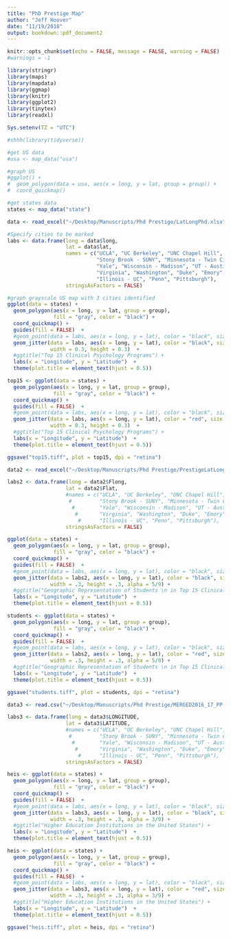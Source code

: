```yaml
---
title: "PhD Prestige Map"
author: "Jeff Hoover"
date: "11/19/2018"
output: bookdown::pdf_document2
---
```


```r
knitr::opts_chunk$set(echo = FALSE, message = FALSE, warning = FALSE)
#warnings = -1
```

```r
library(stringr)
library(maps)
library(mapdata)
library(ggmap)
library(knitr)
library(ggplot2)
library(tinytex)
library(readxl)

Sys.setenv(TZ = "UTC")

#shhh(library(tidyverse))

#get US data
#usa <- map_data("usa")

#graph US
#ggplot() + 
#  geom_polygon(data = usa, aes(x = long, y = lat, group = group)) + 
#  coord_quickmap()

#get states data
states <- map_data("state")

data <- read_excel("~/Desktop/Manuscripts/Phd Prestige/LatLongPhd.xlsx")

#Specify cities to be marked
labs <- data.frame(long = data$long, 
                   lat = data$lat, 
                   names = c("UCLA", "UC Berkeley", "UNC Chapel Hill", 
                             "Stony Brook - SUNY", "Minnesota - Twin Cities",
                             "Yale", "Wisconsin - Madison", "UT - Austin", 
                             "Virginia", "Washington", "Duke", "Emory",
                             "Illinois - UC", "Penn", "Pittsburgh"), 
                   stringsAsFactors = FALSE)

#graph grayscale US map with 3 cities identified
ggplot(data = states) + 
  geom_polygon(aes(x = long, y = lat, group = group), 
               fill = "gray", color = "black") + 
  coord_quickmap() +  
  guides(fill = FALSE)  + 
  #geom_point(data = labs, aes(x = long, y = lat), color = "black", size = 3) +
  geom_jitter(data = labs, aes(x = long, y = lat), color = "black", size = 2, 
              width = 0.3, height = 0.3)  + 
  #ggtitle("Top 15 Clinical Psychology Programs") + 
  labs(x = "Longitude", y = "Latitude")  +
  theme(plot.title = element_text(hjust = 0.5))
```

\pagebreak

```r
top15 <- ggplot(data = states) + 
  geom_polygon(aes(x = long, y = lat, group = group), 
               fill = "gray", color = "black") + 
  coord_quickmap() +  
  guides(fill = FALSE)  + 
  #geom_point(data = labs, aes(x = long, y = lat), color = "black", size = 3) +
  geom_jitter(data = labs, aes(x = long, y = lat), color = "red", size = 2, 
              width = 0.3, height = 0.3)  + 
  #ggtitle("Top 15 Clinical Psychology Programs") + 
  labs(x = "Longitude", y = "Latitude")  +
  theme(plot.title = element_text(hjust = 0.5))

ggsave("top15.tiff", plot = top15, dpi = "retina")
```

\pagebreak

```r
data2 <- read_excel("~/Desktop/Manuscripts/Phd Prestige/PrestigeLatLong.xlsx")

labs2 <- data.frame(long = data2$Flong, 
                   lat = data2$Flat, 
                   #names = c("UCLA", "UC Berkeley", "UNC Chapel Hill", 
                    #         "Stony Brook - SUNY", "Minnesota - Twin Cities",
                     #        "Yale", "Wisconsin - Madison", "UT - Austin", 
                      #       "Virginia", "Washington", "Duke", "Emory",
                       #      "Illinois - UC", "Penn", "Pittsburgh"), 
                   stringsAsFactors = FALSE)

ggplot(data = states) + 
  geom_polygon(aes(x = long, y = lat, group = group), 
               fill = "gray", color = "black") + 
  coord_quickmap() +  
  guides(fill = FALSE)  + 
  #geom_point(data = labs, aes(x = long, y = lat), color = "black", size = 3) +
  geom_jitter(data = labs2, aes(x = long, y = lat), color = "black", size = 2,
              width = .3, height = .3, alpha = 5/9) + 
  #ggtitle("Geographic Representation of Students \n in Top 15 Clinical Psychology Programs") #+ 
  labs(x = "Longitude", y = "Latitude")  +
  theme(plot.title = element_text(hjust = 0.5))
```

\pagebreak

```r
students <- ggplot(data = states) + 
  geom_polygon(aes(x = long, y = lat, group = group), 
               fill = "gray", color = "black") + 
  coord_quickmap() +  
  guides(fill = FALSE)  + 
  #geom_point(data = labs, aes(x = long, y = lat), color = "black", size = 3) +
  geom_jitter(data = labs2, aes(x = long, y = lat), color = "red", size = 2,
              width = .3, height = .3, alpha = 5/9) + 
  #ggtitle("Geographic Representation of Students \n in Top 15 Clinical Psychology Programs") #+ 
  labs(x = "Longitude", y = "Latitude")  +
  theme(plot.title = element_text(hjust = 0.5))

ggsave("students.tiff", plot = students, dpi = "retina")
```

\pagebreak

```r
data3 <- read.csv("~/Desktop/Manuscripts/Phd Prestige/MERGED2016_17_PP.csv")

labs3 <- data.frame(long = data3$LONGITUDE, 
                   lat = data3$LATITUDE, 
                   #names = c("UCLA", "UC Berkeley", "UNC Chapel Hill", 
                    #         "Stony Brook - SUNY", "Minnesota - Twin Cities",
                     #        "Yale", "Wisconsin - Madison", "UT - Austin", 
                      #       "Virginia", "Washington", "Duke", "Emory",
                       #      "Illinois - UC", "Penn", "Pittsburgh"), 
                   stringsAsFactors = FALSE)

heis <- ggplot(data = states) + 
  geom_polygon(aes(x = long, y = lat, group = group), 
               fill = "gray", color = "black") + 
  coord_quickmap() +  
  guides(fill = FALSE)  + 
  #geom_point(data = labs, aes(x = long, y = lat), color = "black", size = 3) +
  geom_jitter(data = labs3, aes(x = long, y = lat), color = "black", size = 2,
              width = .3, height = .3, alpha = 3/9) + 
  #ggtitle("Higher Education Institutions in the United States") + 
  labs(x = "Longitude", y = "Latitude")  +
  theme(plot.title = element_text(hjust = 0.5))
```

\pagebreak

```r
heis <- ggplot(data = states) + 
  geom_polygon(aes(x = long, y = lat, group = group), 
               fill = "gray", color = "black") + 
  coord_quickmap() +  
  guides(fill = FALSE)  + 
  #geom_point(data = labs, aes(x = long, y = lat), color = "black", size = 3) +
  geom_jitter(data = labs3, aes(x = long, y = lat), color = "red", size = 2,
              width = .3, height = .3, alpha = 3/9) + 
  #ggtitle("Higher Education Institutions in the United States") + 
  labs(x = "Longitude", y = "Latitude")  +
  theme(plot.title = element_text(hjust = 0.5))

ggsave("heis.tiff", plot = heis, dpi = "retina")
```